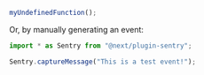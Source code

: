 ```javascript
myUndefinedFunction();
```

Or, by manually generating an event:

```javascript
import * as Sentry from "@next/plugin-sentry";

Sentry.captureMessage("This is a test event!");
```
